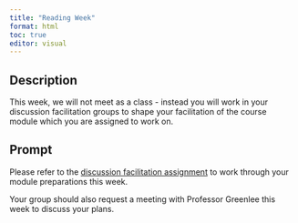 ```yaml
---
title: "Reading Week"
format: html
toc: true
editor: visual
---
```


## Description

This week, we will not meet as a class - instead you will work in your discussion facilitation groups to shape your facilitation of the course module which you are assigned to work on.

## Prompt

Please refer to the [discussion facilitation assignment](../assignments/05_facilitation.qmd) to work through your module preparations this week.

Your group should also request a meeting with Professor Greenlee this week to discuss your plans.

### 
